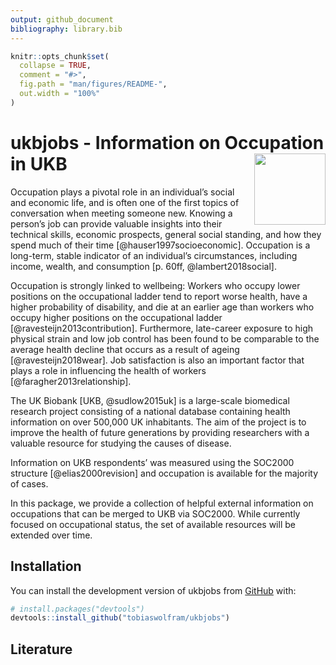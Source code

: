 ```yaml
---
output: github_document
bibliography: library.bib
---
```


<!-- README.md is generated from README.Rmd. Please edit that file -->

```r
knitr::opts_chunk$set(
  collapse = TRUE,
  comment = "#>",
  fig.path = "man/figures/README-",
  out.width = "100%"
)
```

# ukbjobs - Information on Occupation in UKB <img src="man/figures/logo.png" align="right" height="114" />

Occupation plays a pivotal role in an individual's social and economic life, and is often one of the first topics of conversation when meeting someone new. Knowing a person's job can provide valuable insights into their technical skills, economic prospects, general social standing, and how they spend much of their time [@hauser1997socioeconomic]. Occupation is a long-term, stable indicator of an individual's circumstances, including income, wealth, and consumption [p. 60ff, @lambert2018social]. 

Occupation is strongly linked to wellbeing: Workers who occupy lower positions on the occupational ladder tend to report worse health, have a higher probability of disability, and die at an earlier age than workers who occupy higher positions on the occupational ladder [@ravesteijn2013contribution]. Furthermore, late-career exposure to high physical strain and low job control has been found to be comparable to the average health decline that occurs as a result of ageing [@ravesteijn2018wear]. Job satisfaction is also an important factor that plays a role in influencing the health of workers [@faragher2013relationship].

The UK Biobank [UKB, @sudlow2015uk] is a large-scale biomedical research project consisting of a national database containing health information on over 500,000 UK inhabitants. The aim of the project is to improve the health of future generations by providing researchers with a valuable resource for studying the causes of disease. 

Information on UKB respondents' was measured using the SOC2000 structure [@elias2000revision] and occupation is available for the majority of cases. 

In this package, we provide a collection of helpful external information on occupations that can be merged to UKB via SOC2000. While currently focused on occupational status, the set of available resources will be extended over time.

## Installation

You can install the development version of ukbjobs from [GitHub](https://github.com/) with:

``` r
# install.packages("devtools")
devtools::install_github("tobiaswolfram/ukbjobs")
```

## Literature
